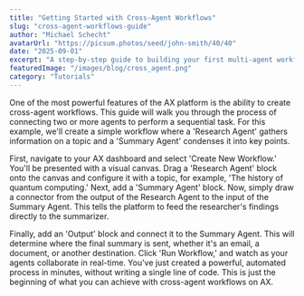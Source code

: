 ```yaml
---
title: "Getting Started with Cross-Agent Workflows"
slug: "cross-agent-workflows-guide"
author: "Michael Schecht"
avatarUrl: "https://picsum.photos/seed/john-smith/40/40"
date: "2025-09-01"
excerpt: "A step-by-step guide to building your first multi-agent workflow on the AX platform. No coding required!"
featuredImage: "/images/blog/cross_agent.png"
category: "Tutorials"
---
```


One of the most powerful features of the AX platform is the ability to create cross-agent workflows. This guide will walk you through the process of connecting two or more agents to perform a sequential task. For this example, we'll create a simple workflow where a 'Research Agent' gathers information on a topic and a 'Summary Agent' condenses it into key points.

First, navigate to your AX dashboard and select 'Create New Workflow.' You'll be presented with a visual canvas. Drag a 'Research Agent' block onto the canvas and configure it with a topic, for example, 'The history of quantum computing.' Next, add a 'Summary Agent' block. Now, simply draw a connector from the output of the Research Agent to the input of the Summary Agent. This tells the platform to feed the researcher's findings directly to the summarizer.

Finally, add an 'Output' block and connect it to the Summary Agent. This will determine where the final summary is sent, whether it's an email, a document, or another destination. Click 'Run Workflow,' and watch as your agents collaborate in real-time. You've just created a powerful, automated process in minutes, without writing a single line of code. This is just the beginning of what you can achieve with cross-agent workflows on AX.
